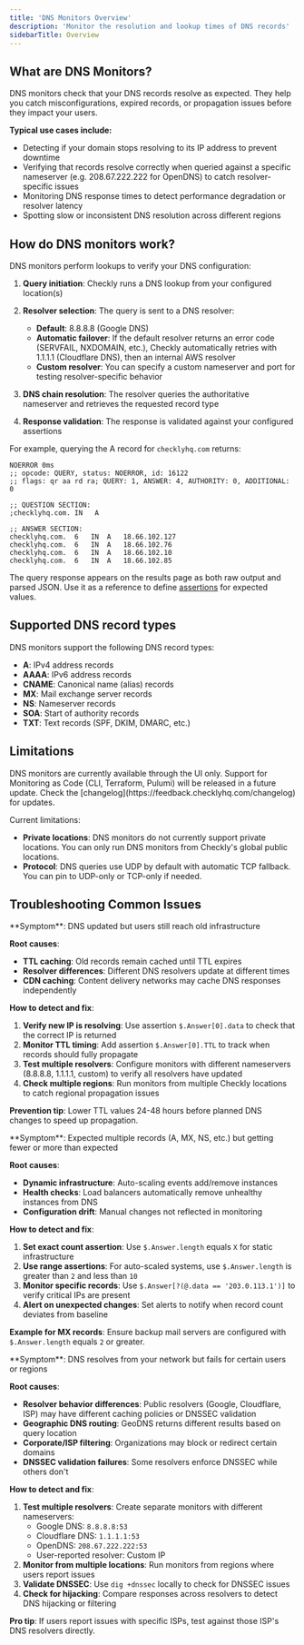 ```yaml
---
title: 'DNS Monitors Overview'
description: 'Monitor the resolution and lookup times of DNS records'
sidebarTitle: Overview
---
```



## What are DNS Monitors?

DNS monitors check that your DNS records resolve as expected. They help you catch misconfigurations, expired records, or propagation issues before they impact your users.  

**Typical use cases include:**  
- Detecting if your domain stops resolving to its IP address to prevent downtime
- Verifying that records resolve correctly when queried against a specific nameserver (e.g. 208.67.222.222 for OpenDNS) to catch resolver-specific issues
- Monitoring DNS response times to detect performance degradation or resolver latency
- Spotting slow or inconsistent DNS resolution across different regions

## How do DNS monitors work?

DNS monitors perform lookups to verify your DNS configuration:

1. **Query initiation**: Checkly runs a DNS lookup from your configured location(s)

2. **Resolver selection**: The query is sent to a DNS resolver:
   - **Default**: 8.8.8.8 (Google DNS)
   - **Automatic failover**: If the default resolver returns an error code (SERVFAIL, NXDOMAIN, etc.), Checkly automatically retries with 1.1.1.1 (Cloudflare DNS), then an internal AWS resolver
   - **Custom resolver**: You can specify a custom nameserver and port for testing resolver-specific behavior

3. **DNS chain resolution**: The resolver queries the authoritative nameserver and retrieves the requested record type

4. **Response validation**: The response is validated against your configured assertions

For example, querying the A record for `checklyhq.com` returns:

```
NOERROR 0ms
;; opcode: QUERY, status: NOERROR, id: 16122
;; flags: qr aa rd ra; QUERY: 1, ANSWER: 4, AUTHORITY: 0, ADDITIONAL: 0

;; QUESTION SECTION:
;checklyhq.com.	IN	 A

;; ANSWER SECTION:
checklyhq.com.	6	IN	A	18.66.102.127
checklyhq.com.	6	IN	A	18.66.102.76
checklyhq.com.	6	IN	A	18.66.102.10
checklyhq.com.	6	IN	A	18.66.102.85
```

The query response appears on the results page as both raw output and parsed JSON. Use it as a reference to define [assertions](/detect/uptime-monitoring/dns-monitors/configuration#assertions) for expected values.

## Supported DNS record types

DNS monitors support the following DNS record types:

- **A**: IPv4 address records
- **AAAA**: IPv6 address records
- **CNAME**: Canonical name (alias) records
- **MX**: Mail exchange server records
- **NS**: Nameserver records
- **SOA**: Start of authority records
- **TXT**: Text records (SPF, DKIM, DMARC, etc.)

## Limitations

<Note>
DNS monitors are currently available through the UI only. Support for Monitoring as Code (CLI, Terraform, Pulumi) will be released in a future update. Check the [changelog](https://feedback.checklyhq.com/changelog) for updates.
</Note>

Current limitations:

- **Private locations**: DNS monitors do not currently support private locations. You can only run DNS monitors from Checkly's global public locations.
- **Protocol**: DNS queries use UDP by default with automatic TCP fallback. You can pin to UDP-only or TCP-only if needed.

## Troubleshooting Common Issues

<Accordion title="Users Still Hitting Old IPs After DNS Changes">
**Symptom**: DNS updated but users still reach old infrastructure

**Root causes**:
- **TTL caching**: Old records remain cached until TTL expires
- **Resolver differences**: Different DNS resolvers update at different times
- **CDN caching**: Content delivery networks may cache DNS responses independently

**How to detect and fix**:
1. **Verify new IP is resolving**: Use assertion `$.Answer[0].data` to check that the correct IP is returned
2. **Monitor TTL timing**: Add assertion `$.Answer[0].TTL` to track when records should fully propagate
3. **Test multiple resolvers**: Configure monitors with different nameservers (8.8.8.8, 1.1.1.1, custom) to verify all resolvers have updated
4. **Check multiple regions**: Run monitors from multiple Checkly locations to catch regional propagation issues

**Prevention tip**: Lower TTL values 24-48 hours before planned DNS changes to speed up propagation.
</Accordion>

<Accordion title="Wrong Number of DNS Records Returned">
**Symptom**: Expected multiple records (A, MX, NS, etc.) but getting fewer or more than expected

**Root causes**:
- **Dynamic infrastructure**: Auto-scaling events add/remove instances
- **Health checks**: Load balancers automatically remove unhealthy instances from DNS
- **Configuration drift**: Manual changes not reflected in monitoring

**How to detect and fix**:
1. **Set exact count assertion**: Use `$.Answer.length` equals `X` for static infrastructure
2. **Use range assertions**: For auto-scaled systems, use `$.Answer.length` is greater than `2` and less than `10`
3. **Monitor specific records**: Use `$.Answer[?(@.data == '203.0.113.1')]` to verify critical IPs are present
4. **Alert on unexpected changes**: Set alerts to notify when record count deviates from baseline

**Example for MX records**: Ensure backup mail servers are configured with `$.Answer.length` equals `2` or greater.
</Accordion>

<Accordion title="DNS Works Locally But Fails for Some Users">
**Symptom**: DNS resolves from your network but fails for certain users or regions

**Root causes**:
- **Resolver behavior differences**: Public resolvers (Google, Cloudflare, ISP) may have different caching policies or DNSSEC validation
- **Geographic DNS routing**: GeoDNS returns different results based on query location
- **Corporate/ISP filtering**: Organizations may block or redirect certain domains
- **DNSSEC validation failures**: Some resolvers enforce DNSSEC while others don't

**How to detect and fix**:
1. **Test multiple resolvers**: Create separate monitors with different nameservers:
   - Google DNS: `8.8.8.8:53`
   - Cloudflare DNS: `1.1.1.1:53`
   - OpenDNS: `208.67.222.222:53`
   - User-reported resolver: Custom IP
2. **Monitor from multiple locations**: Run monitors from regions where users report issues
3. **Validate DNSSEC**: Use `dig +dnssec` locally to check for DNSSEC issues
4. **Check for hijacking**: Compare responses across resolvers to detect DNS hijacking or filtering

**Pro tip**: If users report issues with specific ISPs, test against those ISP's DNS resolvers directly.
</Accordion>

